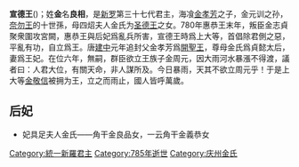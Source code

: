 {{for|元朝封爵|宣德王 (消歧义)}}
{{朝鮮半島君王
| 名稱=宣德王
| 新羅代數=37
| 統一新羅代數=9
| 前任=[[惠恭王|惠恭王]]
| 繼任=[[元聖王|元聖王]]
| 畫像=
| 說明=
| 在位=780年—785年
| 年號=
| 姓名=金良相
| 封號=
| 字=
| 號=
| 別名=
| 出生年=？
| 立世子=
| 逝世年=785年
| 廟號=
| 諡號=
| 陵墓=
| 父親=[[金孝芳|金孝芳]]
| 母親=[[四炤夫人|四炤夫人]]
| 嫡母=
| 皇后=
| 王后=[[具足夫人|具足夫人]]
| 王妃=
| 妃=
| 嫡子=
| 庶子=
| 嫡女=
| 庶女=
| 注釋=
|}}
'''宣德王'''({{bd|？||785年||}})；姓'''金'''名'''良相'''，是[[新罗|新罗]]第三十七代君主，海飡[[金孝芳|金孝芳]]之子，金元训之孙，[[奈勿麻立干|奈勿王]]的十世孫，母四炤夫人金氏为[[圣德王|圣德王]]之女。780年惠恭王末年，叛臣金志貞聚衆圍攻宮闕，惠恭王與后妃爲亂兵所害，宣德王時爲上大等，首倡除君側之惡，平亂有功，自立爲王。唐[[建中|建中]]元年追封父金孝芳爲[[開聖王|開聖王]]，尊母金氏爲貞懿太后，妻爲王妃。在位六年，無嗣，群臣欲立王族子金周元，因大雨河水暴漲不得渡，議者曰：人君大位，有關天命，非人謀所及。今日暴雨，天其不欲立周元乎！于是上大等[[元聖王|金敬信]]被拥为王，立之而雨止，國人皆呼萬歲。

== 后妃 ==
* 妃具足夫人金氏——角干金良品女，一云角干金義恭女

{{新罗君主}}

[[Category:統一新羅君主|Category:統一新羅君主]]
[[Category:785年逝世|Category:785年逝世]]
[[Category:庆州金氏|Category:庆州金氏]]